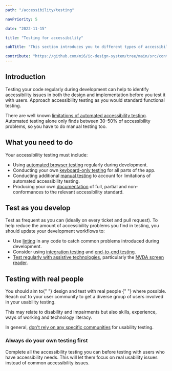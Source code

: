 ```yaml
---
path: "/accessibility/testing"

navPriority: 5

date: "2022-11-15"

title: "Testing for accessibility"

subTitle: "This section introduces you to different types of accessibility testing."

contribute: "https://github.com/mi6/ic-design-system/tree/main/src/content/structured/accessibility/testing/index.mdx"
---
```


## Introduction

Testing your code regularly during development can help to identify accessibility issues in both the design and implementation before you test it with users. Approach accessibility testing as you would standard functional testing.

There are well known [limitations of automated accessibility testing](/accessibility/testing/automated-testing-limitation). Automated testing alone only finds between 30&ndash;50% of accessibility problems, so you have to do manual testing too.

## What you need to do

Your accessibility testing must include:

- Using [automated browser testing](/accessibility/testing/automated-testing#browser-testing) regularly during development.
- Conducting your own [keyboard-only testing](/accessibility/testing/manual-testing#keyboard-only-testing) for all parts of the app.
- Conducting additional [manual testing](/accessibility/testing/manual-testing#full-manual-accessibility-testing) to account for limitations of automated accessibility testing.
- Producing your own [documentation](/accessibility/documenting) of full, partial and non-conformances to the relevant accessibility standard.

## Test as you develop

Test as frequent as you can (ideally on every ticket and pull request). To help reduce the amount of accessibility problems you find in testing, you should update your development workflows to:

- Use [linting](/accessibility/testing/automated-testing#linters) in any code to catch common problems introduced during development.
- Consider using [integration testing](/accessibility/testing/automated-testing#integration-and-unit-testing) and [end-to-end testing](/accessibility/testing/automated-testing#end-to-end-testing).
- [Test regularly with assistive technologies](/accessibility/testing/assistive-tech-testing), particularly the [NVDA screen reader](/accessibility/testing/assistive-tech-testing#testing-with-nvda).

## Testing with real people

<p>
  You should aim to{" "}
  <ic-link
    target="_blank"
    href="https://accessibility.blog.gov.uk/2018/03/20/why-accessibility-testing-with-real-users-is-so-important/"
    rel="noreferrer noopener nofollow"
  >
    design and test with real people
  </ic-link>{" "}
  where possible. Reach out to your user community to get a diverse group of
  users involved in your usability testing.
</p>

This may relate to disability and impairments but also skills, experience, ways of working and technology literacy.

In general, [don't rely on any specific communities](/accessibility/introduction/discussing) for usability testing.

### Always do your own testing first

Complete all the accessibility testing you can before testing with users who have accessibility needs. This will let them focus on real usability issues instead of common accessibility issues.
